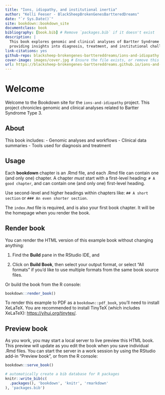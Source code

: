 ```yaml
--- 
title: "Ions, idiopathy, and institutional inertia"
author: "Kelli Feeser - BlackSheepBrokenGenesBartteredDreams"
date: "`r Sys.Date()`"
site: bookdown::bookdown_site
documentclass: book
bibliography: [book.bib] # Remove `packages.bib` if it doesn't exist
description: |
  This book explores genomic and clinical analyses of Bartter Syndrome Type 3,
  providing insights into diagnosis, treatment, and institutional challenges.
link-citations: yes
github-repo: blacksheep-brokengenes-barttereddreams/ions-and-idiopathy
cover-image: images/cover.jpg # Ensure the file exists, or remove this line
url: https://blacksheep-brokengenes-barttereddreams.github.io/ions-and-idiopathy/
---
```


# Welcome

Welcome to the Bookdown site for the `ions-and-idiopathy` project. This project chronicles genomic and clinical analyses related to Bartter Syndrome Type 3.

## About

This book includes:
- Genomic analyses and workflows
- Clinical data summaries
- Tools used for diagnosis and treatment

## Usage 

Each **bookdown** chapter is an .Rmd file, and each .Rmd file can contain one (and only one) chapter. A chapter *must* start with a first-level heading: `# A good chapter`, and can contain one (and only one) first-level heading.

Use second-level and higher headings within chapters like: `## A short section` or `### An even shorter section`.

The `index.Rmd` file is required, and is also your first book chapter. It will be the homepage when you render the book.

## Render book

You can render the HTML version of this example book without changing anything:

1. Find the **Build** pane in the RStudio IDE, and

1. Click on **Build Book**, then select your output format, or select "All formats" if you'd like to use multiple formats from the same book source files.

Or build the book from the R console:

```r
bookdown::render_book()
```

To render this example to PDF as a `bookdown::pdf_book`, you'll need to install XeLaTeX. You are recommended to install TinyTeX (which includes XeLaTeX): <https://yihui.org/tinytex/>.

## Preview book

As you work, you may start a local server to live preview this HTML book. This preview will update as you edit the book when you save individual .Rmd files. You can start the server in a work session by using the RStudio add-in "Preview book", or from the R console:

```r
bookdown::serve_book()
```


```r
# automatically create a bib database for R packages
knitr::write_bib(c(
  .packages(), 'bookdown', 'knitr', 'rmarkdown'
), 'packages.bib')
```
